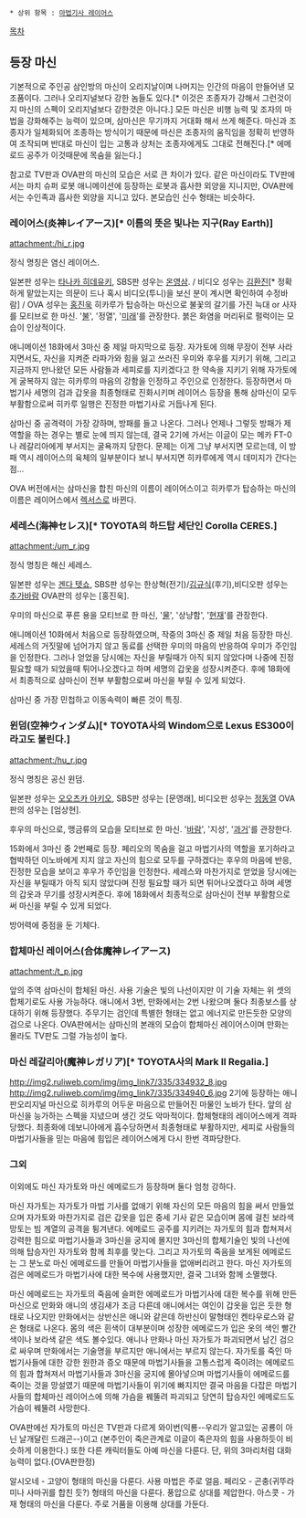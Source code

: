  * 상위 항목 : [[마법기사 레이어스]]

[[목차]]

== 등장 마신 ==
기본적으로 주인공 삼인방의 마신이 오리지날이며 나머지는 인간의 마음이 만들어낸 모조품이다. 그러나 오리지널보다 강한 놈들도 있다.[* 이것은 조종자가 강해서 그런것이지 마신의 스펙이 오리지널보다 강한것은 아니다.] 모든 마신은 비행 능력 및 조자의 마법을 강화해주는 능력이 있으며, 삼마신은 무기까지 거대화 해서 쓰게 해준다. 마신과 조종자가 일체화되어 조종하는 방식이기 때문에 마신은 조종자의 움직임을 정확히 반영하여 조작되며 반대로 마신이 입는 고통과 상처는 조종자에게도 그대로 전해진다.[* 에메로드 공주가 이것때문에 목숨을 잃는다.]

참고로 TV판과 OVA판의 마신의 모습은 서로 큰 차이가 있다. 같은 마신이라도 TV판에서는 마치 슈퍼 로봇 애니메이션에 등장하는 로봇과 흡사한 외양을 지니지만, OVA판에서는 수인족과 흡사한 외양을 지니고 있다. 본모습인 신수 형태는 비슷하다.
 
=== 레이어스(炎神レイアース)[* 이름의 뜻은 빛나는 지구(Ray Earth)] ===
attachment:/hi_r.jpg

정식 명칭은 염신 레이어스.

일본판 성우는 [[타나카 히데유키]], SBS판 성우는 [[온영삼]]. / 비디오 성우는 [[김환진]][* 정확하게 맡았는지는 의문이 드나 혹시 비디오(투니)을 보신  분이 계시면 확인하여 수정바람] / OVA 성우는 [[홍진욱]]
히카루가 탑승하는 마신으로 불꽃의 갈기를 가진 늑대 or 사자를 모티브로 한 마신. '[[불]]', '정열', '[[미래]]'를 관장한다. 붉은 화염을 머리뒤로 펄럭이는 모습이 인상적이다.

애니메이션 18화에서 3마신 중 제일 마지막으로 등장. 자가토에 의해 무장이 전부 사라지면서도, 자신을 지켜준 라파가와 힘을 잃고 쓰러진 우미와 후우를 지키기 위해, 그리고 지금까지 만나왔던 모든 사람들과 세피로를 지키겠다고 한 약속을 지키기 위해 자가토에게 굴복하지 않는 히카루의 마음의 강함을 인정하고 주인으로 인정한다. 등장하면서 마법기사 세명의 검과 갑옷을 최종형태로 진화시키며 레이어스 등장을 통해 삼마신이 모두 부활함으로써 히카루 일행은 진정한 마법기사로 거듭나게 된다.

삼마신 중 공격력이 가장 강하며, 방패를 들고 나온다. 그러나 언제나 그렇듯 방패가 제역할을 하는 경우는 별로 눈에 띄지 않는데, 결국 2기에 가서는 이글이 모는 메카 FT-0나 레갈리아에게 부서지는 굴욕까지 당한다. 문제는 이게 그냥 부서지면 모르는데, 이 방패 역시 레이어스의 육체의 일부분이다 보니 부서지면 히카루에게 역시 데미지가 간다는 점...

OVA 버전에서는 삼마신을 합친 마신의 이름이 레이어스이고 히카루가 탑승하는 마신의 이름은 레이어스에서 [[렉서스]]로 바뀐다.

=== 세레스(海神セレス)[* TOYOTA의 하드탑 세단인 Corolla CERES.] ===
attachment:/um_r.jpg

정식 명칭은 해신 세레스.

일본판 성우는 [[겐다 텟쇼]], SBS판 성우는 한상혁(전기)/[[김규식]](후기),비디오판 성우는 [[추가바람]] OVA판의 성우는 [홍진욱].

우미의 마신으로 푸른 용을 모티브로 한 마신, '[[물]]', '상냥함', '[[현재]]'를 관장한다.

애니메이션 10화에서 처음으로 등장하였으며, 작중의 3마신 중 제일 처음 등장한 마신. 세레스의 거짓말에 넘어가지 않고 동료를 선택한 우미의 마음의 반응하여 우미가 주인임을 인정한다. 그러나 얻었을 당시에는 자신을 부릴때가 아직 되지 않았다며 나중에 진정 필요할 때가 되었을때 튀어나오겠다고 하며 세명의 갑옷을 성장시켜준다. 후에 18화에서 최종적으로 삼마신이 전부 부활함으로써 마신을 부릴 수 있게 되었다.

삼마신 중 가장 민첩하고 이동속력이 빠른 것이 특징.

=== 윈덤(空神ウィンダム)[* TOYOTA사의 Windom으로 Lexus ES300이라고도 불린다.] ===
attachment:/hu_r.jpg

정식 명칭은 공신 윈덤.

일본판 성우는 [[오오츠카 아키오]], SBS판 성우는 [문영래], 비디오판 성우는 [[정동열]] OVA판의 성우는 [엄상현].

후우의 마신으로, 맹금류의 모습을 모티브로 한 마신. '[[바람]]', '지성', '[[과거]]'를 관장한다.

15화에서 3마신 중 2번째로 등장. 페리오의 목숨을 걸고 마법기사의 역할을 포기하라고 협박하던 이노바에게 지지 않고 자신의 힘으로 모두를 구하겠다는 후우의 마음에 반응, 진정한 모습을 보이고 후우가 주인임을 인정한다. 세레스와 마찬가지로 얻었을 당시에는 자신을 부릴때가 아직 되지 않았다며 진정 필요할 때가 되면 튀어나오겠다고 하며 세명의 갑옷과 무기를 성장시켜준다. 후에 18화에서 최종적으로 삼마신이 전부 부활함으로써 마신을 부릴 수 있게 되었다.

방어력에 중점을 둔 기체다.

=== 합체마신 레이어스(合体魔神レイアース) ===
attachment:/t_p.jpg

앞의 주역 삼마신이 합체된 마신. 사용 기술은 빛의 나선이지만 이 기술 자체는 위 셋의 합체기로도 사용 가능하다. 애니에서 3번, 만화에서는 2번 나왔으며 둘다 최종보스를 상대하기 위해 등장했다. 주무기는 검인데 특별한 형태는 없고 에너지로 만든듯한 모양의 검으로 나온다. OVA판에서는 삼마신의 본래의 모습이 합체마신 레이어스이며 만화는 몰라도 TV판도 그럴 가능성이 높다.

=== 마신 레갈리아(魔神レガリア)[* TOYOTA사의 Mark II Regalia.] ===
http://img2.ruliweb.com/img/img_link7/335/334932_8.jpg
http://img2.ruliweb.com/img/img_link7/335/334940_6.jpg
2기에 등장하는 애니판오리지널 마신으로 히카루의 어두운 마음으로 만들어진 마물인 노바가 탄다. 앞의 삼마신을 능가하는 스펙을 지녔으며 생긴 것도 악마적이다. 합체형태의 레이어스에게 격파당했다. 최종화에 데보니아에게 흡수당하면서 최종형태로 부활하지만, 세피로 사람들의 마법기사들을 믿는 마음에 힘입은 레이어스에게 다시 한번 격파당한다.

=== 그외 ===
이외에도 마신 자가토와 마신 에메로드가 등장하며 둘다 엄청 강하다. 

마신 자가토는 자가토가 마법 기사를 없애기 위해 자신의 모든 마음의 힘을 써서 만들었으며 자가토와 마찬가지로 검은 갑옷을 입은 중세 기사 같은 모습이며 몸에 걸친 보라색 망토는 빔 계열의 공격을 튕겨낸다. 에메로드 공주를 지키려는 자가토의 힘과 합쳐져서 강력한 힘으로 마법기사들과 3마신을 궁지에 몰지만 3마신의 합체기술인 빛의 나선에 의해 탑승자인 자가토와 함께 최후를 맞는다. 그리고 자가토의 죽음을 보게된 에메로드는 그 분노로 마신 에메로드를 만들어 마법기사들을 없애버리려고 한다. 마신 자가토의 검은 에메로드가 마법기사에 대한 복수에 사용했지만, 결국 그녀와 함께 소멸했다.  

마신 에메로드는 자가토의 죽음에 슬퍼한 에메로드가 마법기사에 대한 복수를 위해 만든 마신으로 만화와 애니의 생김새가 조금 다른데 애니에서는 여인이 갑옷을 입은 듯한 형태로 나오지만 만화에서는 상반신은 애니와 같은데 하반신이 말형태인 켄타우로스와 같은 형태로 나온다. 몸의 색은 흰색이 대부분이며 성장한 에메로드가 입은 옷의 색인 빨간색이나 보라색 같은 색도 볼수있다. 애니나 만화나 마신 자가토가 파괴되면서 남긴 검으로 싸우며 만화에서는 기술명을 부르지만 애니에서는 부르지 않는다. 자가토를 죽인 마법기사들에 대한 강한 원한과 증오 때문에 마법기사들을 고통스럽게 죽이려는 에메로드의 힘과 합쳐져서 마법기사들과 3마신을 궁지에 몰아넣으며 마법기사들이 에메로드를 죽이는 것을 망설였기 때문에 마법기사들이 위기에 빠지지만 결국 마음을 다잡은 마법기사들의 합체마신 레이어스에 의해 가슴을 꿰뚤려 파괴되고 당연히 탑승자인 에메로드도 가슴이 꿰뚤려 사망한다.

OVA판에선 자가토의 마신은 TV판과 다르게 와이번(익룡--우리가 알고있는 공룡이 아닌 날개달린 드래곤--)이고
(본주인이 죽은관계로 이글이 죽은자의 힘을 사용하듯이 비슷하게 이용한다.)
또한  다른 캐릭터들도 아예 마신을 다룬다. 단, 위의 3마리처럼 대화 능력이 없다.(OVA판한정)

알시오네 - 고양이 형태의 마신을 다룬다. 사용 마법은 주로 얼음.
페리오 - 곤충(귀뚜라미나 사마귀를 합친 듯?) 형태의 마신을 다룬다. 풍압으로 상대를 제압한다.
아스콧 - 가재 형태의 마신을 다룬다. 주로 거품을 이용해 상대를 가둔다.

